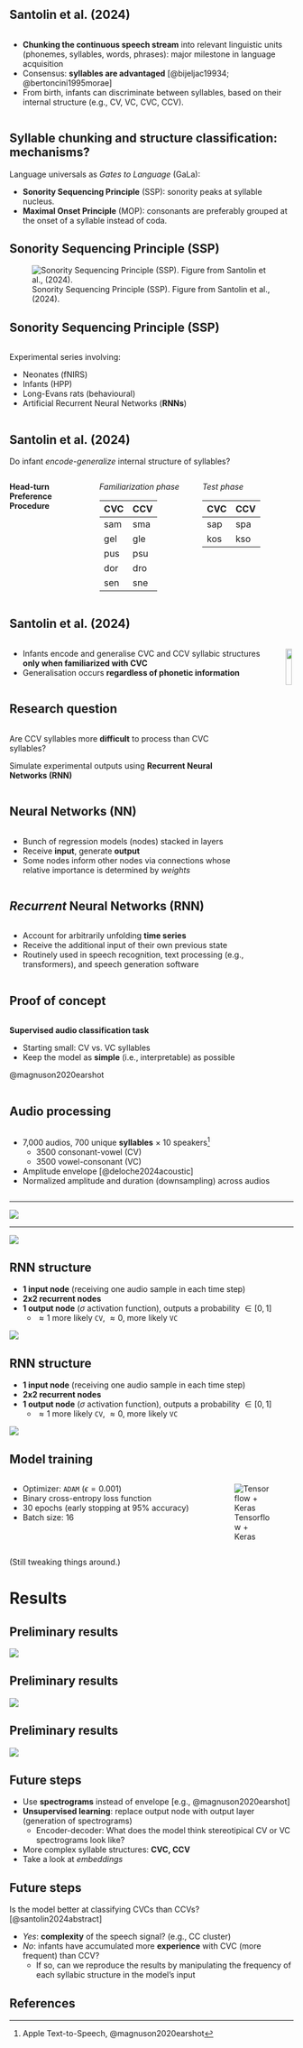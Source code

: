 ## Santolin et al. (2024)

::: columns
:::: {.column width="80%"}
::::: incremental

- **Chunking the continuous speech stream** into relevant linguistic units (phonemes, syllables, words, phrases): major milestone in language acquisition
- Consensus: **syllables are advantaged** [@bijeljac19934; @bertoncini1995morae]
- From birth, infants can discriminate between syllables, based on their internal structure (e.g., CV, VC, CVC, CCV).

:::::
::::
:::

## Syllable chunking and structure classification: mechanisms?

Language universals as *Gates to Language* (GaLa):

* **Sonority Sequencing Principle** (SSP): sonority peaks at syllable nucleus.
* **Maximal Onset Principle** (MOP): consonants are preferably grouped at the onset of a syllable instead of coda.

## Sonority Sequencing Principle (SSP)

![Sonority Sequencing Principle (SSP). Figure from Santolin et al., (2024).](img/ssp.PNG)

## Sonority Sequencing Principle (SSP)

::: columns
:::: {.column width="80%"}

Experimental series involving:

* Neonates (fNIRS)
* Infants (HPP)
* Long-Evans rats (behavioural)
* Artificial Recurrent Neural Networks (**RNNs**)

::::
:::: {.column}
::::
:::

## Santolin et al. (2024)

::: box
Do infant *encode*-*generalize* internal structure of syllables?
:::

::: columns
:::: {.column width="30%"}

**Head-turn Preference Procedure**

::::

:::: {.column width="35%"}
*Familiarization phase*

|CVC|CCV|
|---|---|
|sam|sma|
|gel|gle|
|pus|psu|
|dor|dro|
|sen|sne|

::::
:::: {.column width="35%"}
*Test phase*

|CVC|CCV|
|---|---|
|sap|spa|
|kos|kso|

::::
:::

## Santolin et al. (2024)

::: columns
:::: {.column}
- Infants encode and generalise CVC and CCV syllabic structures **only when familiarized with CVC**
- Generalisation occurs **regardless of phonetic information**
::::
:::: {.column}
![](img/santolin2024.jpg){width=90%}
::::
:::

## Research question

::: columns
:::: {.column width="70%"}
::::: incremental
::::: box
Are CCV syllables more **difficult** to process than CVC syllables?
:::::

Simulate experimental outputs using **Recurrent Neural Networks (RNN)**

:::::
::::
:::: {.column}
::::
:::

## Neural Networks (NN)

::: columns
:::: {.column width="70%"}

- Bunch of regression models (nodes) stacked in layers
- Receive **input**, generate **output**
- Some nodes inform other nodes via connections whose relative importance is determined by *weights*

::::
:::: {.column}
::::
:::

## *Recurrent* Neural Networks (RNN)

::: columns
:::: {.column width="70%"}

- Account for arbitrarily unfolding **time series**
- Receive the additional input of their own previous state
- Routinely used in speech recognition, text processing (e.g., transformers), and speech generation software

::::
:::: {.column}
::::
:::

## Proof of concept

::: columns
:::: {.column width="70%"}

**Supervised audio classification task**

* Starting small: CV vs. VC syllables
* Keep the model as **simple** (i.e., interpretable) as possible

@magnuson2020earshot

::::
:::: {.column}
::::
:::

## Audio processing

::: columns
:::: {.column width="90%"}
::::: incremental

* 7,000 audios, 700 unique **syllables** $\times$ 10 speakers^[Apple Text-to-Speech, @magnuson2020earshot]
    - 3500 consonant-vowel (CV)
    - 3500 vowel-consonant (VC)
- Amplitude envelope [@deloche2024acoustic]
- Normalized amplitude and duration (downsampling) across audios 

:::::
::::
:::: {.column}
::::
:::

---

![](img/envelopes.png)

--- 

![](img/training-dataset.png)

## RNN structure

::: incremental

- **1 input node** (receiving one audio sample in each time step)
- **2x2 recurrent nodes**
- **1 output node** ($\sigma$ activation function), outputs a probability $\in [0, 1]$
    - $\approx 1$ more likely `CV`, $\approx 0$, more likely `VC`

:::

![](img/struct.png)

## RNN structure

- **1 input node** (receiving one audio sample in each time step)
- **2x2 recurrent nodes**
- **1 output node** ($\sigma$ activation function), outputs a probability $\in [0, 1]$
    - $\approx 1$ more likely `CV`, $\approx 0$, more likely `VC`

![](img/struct-2.png)


## Model training

::: columns
:::: {.column width="70%"}
::::: box

- Optimizer: `ADAM` ($\epsilon = 0.001$)
- Binary cross-entropy loss function
- 30 epochs (early stopping at 95% accuracy)
- Batch size: 16

:::::
::::
:::: {.column width="30%"}
![Tensorflow + Keras](img/tf.jpg)
::::
:::

(Still tweaking things around.)


# Results {.inverse}

## Preliminary results

![](img/metrics.png)

## Preliminary results

![](img/test-accuracy.png)

## Preliminary results

![](img/roc.png)

## Future steps

::: incremental

- Use **spectrograms** instead of envelope [e.g., @magnuson2020earshot]
- **Unsupervised learning**: replace output node with output layer (generation of spectrograms)
    - Encoder-decoder: What does the model think stereotipical CV or VC spectrograms look like?
- More complex syllable structures: **CVC, CCV**
- Take a look at *embeddings*

:::

## Future steps

Is the model better at classifying CVCs than CCVs? [@santolin2024abstract]


::: box
- *Yes*: **complexity** of the speech signal? (e.g., CC cluster)
- *No*:  infants have accumulated more **experience** with CVC (more frequent) than CCV?
    - If so, can we reproduce the results by manipulating the frequency of each syllabic structure in the model's input
:::




## References

